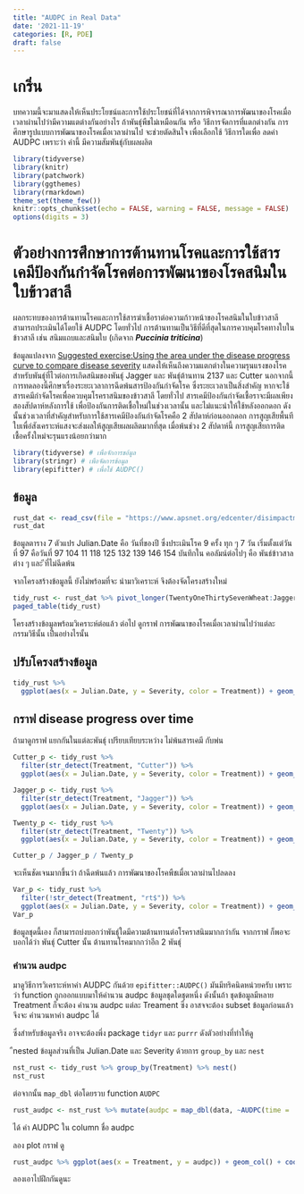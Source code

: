 ```yaml
---
title: "AUDPC in Real Data"
date: '2021-11-19'
categories: [R, PDE]
draft: false
---
```


# เกริ่น

บทความนี้จะมาแสดงให้เห็นประโยชน์และการใช้ประโยชน์ที่ได้จากการพิจารณาการพัฒนาของโรคเมื่อเวลาผ่านไปว่ามีความแตต่างกันอย่างไร ถ้าพันธุ์พืชไม่เหมือนกัน หรือ วิธีการจัดการที่แตกต่างกัน การศึกษารูปแบบการพัฒนาของโรคเมื่อเวลาผ่านไป จะช่วยตัดสินใจ เพื่อเลือกใช้ วิธีการใดเพื่อ ลดค่า AUDPC เพราะว่า ค่านี้ มีความสัมพันธุ์กับผลผลิต

```r
library(tidyverse) 
library(knitr) 
library(patchwork) 
library(ggthemes) 
library(rmarkdown) 
theme_set(theme_few()) 
knitr::opts_chunk$set(echo = FALSE, warning = FALSE, message = FALSE)
options(digits = 3)
```

# ตัวอย่างการศึกษาการต้านทานโรคและการใช้สารเคมีป้องกันกำจัดโรคต่อการพัฒนาของโรคสนิมในใบข้าวสาลี

ผลกระทบของการต้านทานโรคและการใช้สารฆ่าเชื้อราต่อความก้าวหน้าของโรคสนิมในใบข้าวสาลีสามารถประเมินได้โดยใช้ AUDPC โดยทั่วไป การต้านทานเป็นวิธีที่ดีที่สุดในการควบคุมโรคทางใบในข้าวสาลี เช่น สนิมแถบและสนิมใบ (เกิดจาก ***Puccinia triticina***)

ข้อมูลแปลงจาก [Suggested exercise:Using the area under the disease progress curve to compare disease severity](https://www.apsnet.org/edcenter/disimpactmngmnt/topc/EcologyAndEpidemiologyInR/DiseaseProgress/Pages/StripeRust.aspx) แสดงให้เห็นถึงความแตกต่างในความรุนแรงของโรคสำหรับพันธุ์ที่ไวต่อการเกิดสนิมของพันธุ์ Jagger และ พันธุ์ต้านทาน 2137 และ Cutter นอกจากนี้ การทดลองนี้ศึกษาเรื่องระยะเวลาการฉีดพ้นสารป้องกันกำจัดโรค ซึ่งระยะเวลาเป็นสิ่งสำคัญ หากจะใช้สารเคมีกำจัดโรคเพื่อควบคุมโรคราสนิมของข้าวสาลี โดยทั่วไป สารเคมีป้องกันกำจัดเชื้อราจะมีผลเพียงสองสัปดาห์หลังการใช้ เพื่อป้องกันการติดเชื้อใหม่ในช่วงเวลานั้น และไม่แนะนำให้ใช้หลังออกดอก ดังนั้นช่วงเวลาที่สำคัญสำหรับการใช้สารเคมีป้องกันกำจัดโรคคือ 2 สัปดาห์ก่อนออกดอก การสูญเสียพื้นทีใบเพื่อ่สังเคราะห์แสงจะส่งผลให้สูญเสียผลผลิตมากที่สุด เมื่อพ้นช่วง 2 สัปดาห์นี้ การสูญเสียการติดเชื้อครั้งใหม่จะรุนแรงน้อยกว่ามาก

```r
library(tidyverse) # เพื่อจักการขอ้มูล
library(stringr) # เพือจัดการข้อมูล
library(epifitter) # เพื่อใช้ AUDPC()
```

## ข้อมูล

```r
rust_dat <- read_csv(file = "https://www.apsnet.org/edcenter/disimpactmngmnt/topc/EcologyAndEpidemiologyInR/DiseaseProgress/Documents/FungicideExample.csv", col_types = "ddddddd" )
rust_dat
```

ข้อมูลตาราง 7 ตัวแปร Julian.Date คือ วันที่ของปี ซึ่งประเมินโรค 9 ครั้ง ทุก ๆ 7 วัน เริ่มตั้งแต่วันที่ 97 คือวันที่ 97 104 11 118 125 132 139 146 154 บันทึกใน คอลัมน์ต่อไปๆ คือ พันธ์ข้าวสาลต่าง ๆ และ ีที่ไม่ฉีดพ้น

จากโครงสร้างข้อมูลนี้ ยังไม่พร้อมที่จะ นำมาวิเคราะห์ จึงต้องจัดโครงสร้างใหม่

```r
tidy_rust <- rust_dat %>% pivot_longer(TwentyOneThirtySevenWheat:JaggerWheat.Trt, names_to = "Treatment", values_to = "Severity")
paged_table(tidy_rust)
```

โครงสร้างข้อมูลพร้อมวิเคราะห์ต่อแล้ว ต่อไป ดูกราฟ การพัฒนาของโรคเมื่อเวลาผ่านไปว่าแต่ละกรรมวิธีนั้น เป็นอย่างไรนั้น

## ปรับโครงสร้างข้อมูล

```r
tidy_rust %>%
  ggplot(aes(x = Julian.Date, y = Severity, color = Treatment)) + geom_point() + geom_line() + labs(color = "Treatment")
```

## กราฟ disease progress over time

ถ้ามาดูกราฟ แยกกันในแต่ละพันธุ์ เปรียบเทียบระหว่าง ไม่พ้นสารเคมี กับพ่น

```r
Cutter_p <- tidy_rust %>%
  filter(str_detect(Treatment, "Cutter")) %>%
  ggplot(aes(x = Julian.Date, y = Severity, color = Treatment)) + geom_point() + geom_line()

Jagger_p <- tidy_rust %>%
  filter(str_detect(Treatment, "Jagger")) %>%
  ggplot(aes(x = Julian.Date, y = Severity, color = Treatment)) + geom_point() + geom_line()

Twenty_p <- tidy_rust %>%
  filter(str_detect(Treatment, "Twenty")) %>%
  ggplot(aes(x = Julian.Date, y = Severity, color = Treatment)) + geom_point() + geom_line()

Cutter_p / Jagger_p / Twenty_p
```

จะเห็นชัดเจนมากขึ้นว่า ถ้าฉีดพ้นแล้ว การพัฒนาของโรคพืชเมื่อเวลาผ่านไปลดลง

```r
Var_p <- tidy_rust %>%
  filter(!str_detect(Treatment, "rt$")) %>%
  ggplot(aes(x = Julian.Date, y = Severity, color = Treatment)) + geom_point() + geom_line()
Var_p
```

ข้อมูลชุดนี้เอง ก็สามารถบ่งบอกว่าพันธุ์ใดมีความต้านทานต่อโรคราสนิมมากกว่ากัน จากกราฟ ก็พอจะบอกได้ว่า พันธุ์ Cutter นั้น ต้านทานโรคมากกว่าอีก 2 พันธุ์

### คำนวน audpc

มาดูวิธีการวิเคราะห์หาค่า AUDPC กันด้วย `epifitter::AUDPC()` มันมีทริคนิดหน่วยครับ เพราะว่า function ถูกออกแบบมาให้คำนวน audpc ข้อมูลชุดใดชุดหนึ่ง ดังนั้นถ้า ชุดข้อมูลมีหลาย Treatment ก็จะต้อง คำนวน audpc แต่ละ Treament ซึ่ง อาสจจะต้อง subset ข้อมูลก่อนแล้วจึงจะ คำนวนหาค่า audpc ได้

ซึ่งสำหรับข้อมูลจริง อาจจะต้องพึ่ง package `tidyr` และ `purrr` ดังตัวอย่างที่ทำให้ดู

ืnested ข้อมูลส่วนที่เป็น Julian.Date และ Severity ด้วยการ `group_by` และ `nest`

```r
nst_rust <- tidy_rust %>% group_by(Treatment) %>% nest()
nst_rust
```

ต่อจากนั้น `map_dbl` ต่อโดยรวบ function `AUDPC`

```r
rust_audpc <- nst_rust %>% mutate(audpc = map_dbl(data, ~AUDPC(time = .x$Julian.Date, y = .x$Severity)))

```

ได้ ค่า AUDPC ใน column ชื่อ audpc

ลอง plot กราฟ ดู

```r
rust_audpc %>% ggplot(aes(x = Treatment, y = audpc)) + geom_col() + coord_flip()
```

ลองเอาไปฝึกกันดูนะ
